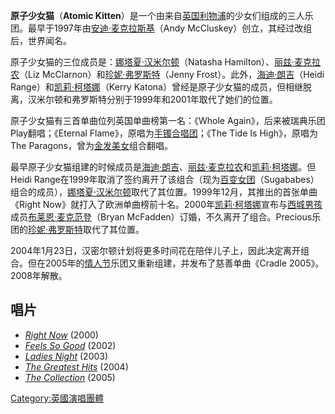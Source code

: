 {{Infobox musical artist
|Name = 原子少女猫
|Img =Atomic Kitten in concert.jpg 
|Img_capt = 
|Background = group_or_band
|Origin =[[英国|英国]][[利物浦|利物浦]] 
|Genre =[[Pop|Pop]]<br>[[Dance-pop|Dance-pop]]<br>[[Europop|Europop]]
|Years_active =1997 - 2008
|Label =[[EMI|EMI]]<br>[[Innocent|英诺森唱片]]<br>[[维京唱片|维京唱片]]  
| website = {{URL|atomickitten.co.uk}}
|Past_members = [[丽兹·麦克拉农|丽兹·麦克拉农]] (1997–2008)<br>[[娜塔夏·汉米尔顿|娜塔夏·汉米尔顿]] (1999–2008)<br>[[珍妮·弗罗斯特|珍妮·弗罗斯特]] (2001–2008)<br>[[凯莉·柯塔娜|凯莉·柯塔娜]] (1997–2001)<br>[[海迪·朗吉|海迪·朗吉]] (1997–1999)
}}
'''原子少女猫'''（'''Atomic Kitten'''）是一个由来自[[英国|英国]][[利物浦|利物浦]]的少女们组成的三人乐团。最早于1997年由[[安迪·麦克拉斯基|安迪·麦克拉斯基]]（Andy McCluskey）创立，其经过改组后，世界闻名。

原子少女猫的三位成员是：[[娜塔夏·汉米尔顿|娜塔夏·汉米尔顿]]（Natasha Hamilton）、[[丽兹·麦克拉农|丽兹·麦克拉农]]（Liz McClarnon）和[[珍妮·弗罗斯特|珍妮·弗罗斯特]]（Jenny Frost）。此外，[[海迪·朗吉|海迪·朗吉]]（Heidi Range）和[[凯莉·柯塔娜|凯莉·柯塔娜]]（Kerry Katona）曾经是原子少女猫的成员，但相继脱离，汉米尔顿和弗罗斯特分别于1999年和2001年取代了她们的位置。

原子少女猫有三首单曲位列英国单曲榜第一名：《Whole Again》，后来被瑞典乐团Play翻唱；《Eternal Flame》，原唱为[[手镯合唱团|手镯合唱团]]；《The Tide Is High》，原唱为The Paragons，曾为[[金发美女|金发美女]]组合翻唱。

最早原子少女猫组建的时候成员是[[海迪·朗吉|海迪·朗吉]]、[[丽兹·麦克拉农|丽兹·麦克拉农]]和[[凯莉·柯塔娜|凯莉·柯塔娜]]。但Heidi Range在1999年取消了签约离开了该组合（现为[[百变女团|百变女团]]（Sugababes）组合的成员），[[娜塔夏·汉米尔顿|娜塔夏·汉米尔顿]]取代了其位置。1999年12月，其推出的首张单曲《Right Now》就打入了欧洲单曲榜前十名。2000年[[凯莉·柯塔娜|凯莉·柯塔娜]]宣布与[[西城男孩|西城男孩]]成员[[布莱恩·麦克范登|布莱恩·麦克范登]]（Bryan McFadden）订婚，不久离开了组合。Precious乐团的[[珍妮·弗罗斯特|珍妮·弗罗斯特]]取代了其位置。

2004年1月23日，汉密尔顿计划将更多时间花在陪伴儿子上，因此决定离开组合。但在2005年的[[情人节|情人节]]乐团又重新组建，并发布了慈善单曲《Cradle 2005》。2008年解散。

==唱片==
* ''[[Right_Now|Right Now]]'' (2000)
* ''[[Feels_So_Good|Feels So Good]]'' (2002)
* ''[[Ladies_Night|Ladies Night]]'' (2003)
* ''[[The_Greatest_Hits|The Greatest Hits]]'' (2004)
* ''[[The_Collection|The Collection]]'' (2005)
{{commons}}
{{Authority control}}
[[Category:英國演唱團體|Category:英國演唱團體]]